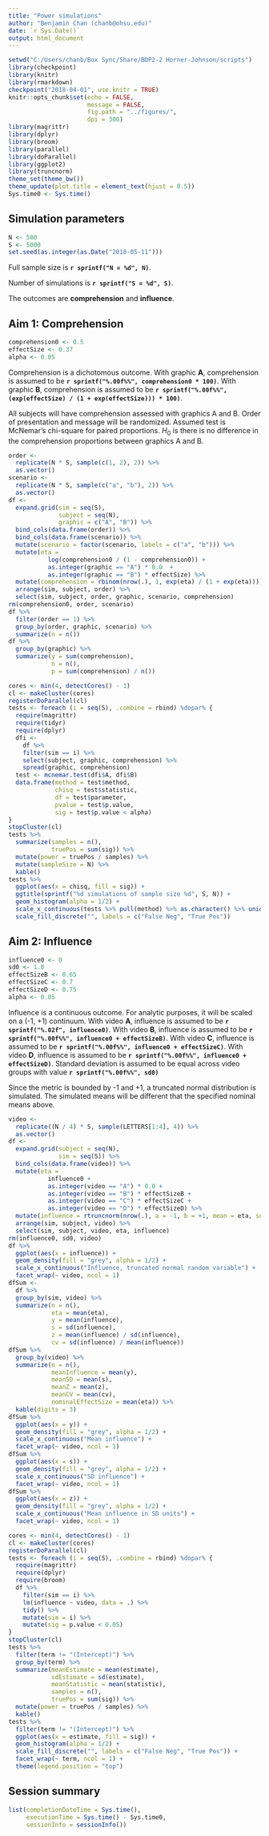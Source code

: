 ```yaml
---
title: "Power simulations"
author: "Benjamin Chan (chanb@ohsu.edu)"
date: `r Sys.Date()`
output: html_document
---
```


```r
setwd("C:/Users/chanb/Box Sync/Share/BDP2-2 Horner-Johnson/scripts")
library(checkpoint)
library(knitr)
library(rmarkdown)
checkpoint("2018-04-01", use.knitr = TRUE)
knitr::opts_chunk$set(echo = FALSE, 
                      message = FALSE, 
                      fig.path = "../figures/", 
                      dpi = 300)
library(magrittr)
library(dplyr)
library(broom)
library(parallel)
library(doParallel)
library(ggplot2)
library(truncnorm)
theme_set(theme_bw())
theme_update(plot.title = element_text(hjust = 0.5))
Sys.time0 <- Sys.time()
```

## Simulation parameters

```r
N <- 500
S <- 5000
set.seed(as.integer(as.Date("2018-05-11")))
```

Full sample size is **`r sprintf("N = %d", N)`**.

Number of simulations is **`r sprintf("S = %d", S)`**.

The outcomes are **comprehension** and **influence**.


## Aim 1: Comprehension

```r
comprehension0 <- 0.5
effectSize <- 0.37
alpha <- 0.05
```

Comprehension is a dichotomous outcome.
With graphic **A**, comprehension is assumed to be **`r sprintf("%.00f%%", comprehension0 * 100)`**.
With graphic **B**, comprehension is assumed to be **`r sprintf("%.00f%%", (exp(effectSize) / (1 + exp(effectSize))) * 100)`**.

All subjects will have comprehension assessed with graphics A and B.
Order of presentation and message will be randomized.
Assumed test is McNemar's chi-square for paired proportions.
$H_0$ is there is no difference in the comprehension proportions between graphics A and B.

```r
order <-
  replicate(N * S, sample(c(1, 2), 2)) %>% 
  as.vector()
scenario <-
  replicate(N * S, sample(c("a", "b"), 2)) %>% 
  as.vector()
df <-
  expand.grid(sim = seq(S),
              subject = seq(N),
              graphic = c("A", "B")) %>% 
  bind_cols(data.frame(order)) %>% 
  bind_cols(data.frame(scenario)) %>% 
  mutate(scenario = factor(scenario, labels = c("a", "b"))) %>% 
  mutate(eta = 
           log(comprehension0 / (1 - comprehension0)) + 
           as.integer(graphic == "A") * 0.0  + 
           as.integer(graphic == "B") * effectSize) %>% 
  mutate(comprehension = rbinom(nrow(.), 1, exp(eta) / (1 + exp(eta)))) %>% 
  arrange(sim, subject, order) %>% 
  select(sim, subject, order, graphic, scenario, comprehension)
rm(comprehension0, order, scenario)
df %>% 
  filter(order == 1) %>% 
  group_by(order, graphic, scenario) %>% 
  summarize(n = n())
df %>% 
  group_by(graphic) %>% 
  summarize(y = sum(comprehension),
            n = n(),
            p = sum(comprehension) / n())

cores <- min(4, detectCores() - 1)
cl <- makeCluster(cores)
registerDoParallel(cl)
tests <- foreach (i = seq(S), .combine = rbind) %dopar% {
  require(magrittr)
  require(tidyr)
  require(dplyr)
  dfi <-
    df %>% 
    filter(sim == i) %>% 
    select(subject, graphic, comprehension) %>% 
    spread(graphic, comprehension)
  test <- mcnemar.test(dfi$A, dfi$B)
  data.frame(method = test$method,
             chisq = test$statistic,
             df = test$parameter,
             pvalue = test$p.value,
             sig = test$p.value < alpha)
}
stopCluster(cl)
tests %>% 
  summarize(samples = n(),
            truePos = sum(sig)) %>% 
  mutate(power = truePos / samples) %>% 
  mutate(sampleSize = N) %>% 
  kable()
tests %>% 
  ggplot(aes(x = chisq, fill = sig)) +
  ggtitle(sprintf("%d simulations of sample size %d", S, N)) +
  geom_histogram(alpha = 1/2) +
  scale_x_continuous(tests %>% pull(method) %>% as.character() %>% unique()) +
  scale_fill_discrete("", labels = c("False Neg", "True Pos"))
```


## Aim 2: Influence

```r
influence0 <- 0
sd0 <- 1.0
effectSizeB <- 0.65
effectSizeC <- 0.7
effectSizeD <- 0.75
alpha <- 0.05
```

Influence is a continuous outcome.
For analytic purposes, it will be scaled on a (-1, +1) continuum.
With video **A**, influence is assumed to be **`r sprintf("%.02f", influence0)`**.
With video **B**, influence is assumed to be **`r sprintf("%.00f%%", influence0 + effectSizeB)`**.
With video **C**, influence is assumed to be **`r sprintf("%.00f%%", influence0 + effectSizeC)`**.
With video **D**, influence is assumed to be **`r sprintf("%.00f%%", influence0 + effectSizeD)`**.
Standard deviation is assumed to be equal across video groups with value **`r sprintf("%.00f%%", sd0)`**

Since the metric is bounded by -1 and +1, a truncated normal distribution is simulated.
The simulated means will be different that the specified nominal means above.

```r
video <-
  replicate((N / 4) * S, sample(LETTERS[1:4], 4)) %>% 
  as.vector()
df <-
  expand.grid(subject = seq(N),
              sim = seq(S)) %>% 
  bind_cols(data.frame(video)) %>% 
  mutate(eta = 
           influence0 + 
           as.integer(video == "A") * 0.0 + 
           as.integer(video == "B") * effectSizeB + 
           as.integer(video == "C") * effectSizeC + 
           as.integer(video == "D") * effectSizeD) %>% 
  mutate(influence = rtruncnorm(nrow(.), a = -1, b = +1, mean = eta, sd = sd0)) %>% 
  arrange(sim, subject, video) %>% 
  select(sim, subject, video, eta, influence)
rm(influence0, sd0, video)
df %>%
  ggplot(aes(x = influence)) +
  geom_density(fill = "grey", alpha = 1/2) +
  scale_x_continuous("Influence, truncated normal random variable") +
  facet_wrap(~ video, ncol = 1)
dfSum <- 
  df %>% 
  group_by(sim, video) %>% 
  summarize(n = n(),
            eta = mean(eta),
            y = mean(influence),
            s = sd(influence),
            z = mean(influence) / sd(influence),
            cv = sd(influence) / mean(influence))
dfSum %>% 
  group_by(video) %>% 
  summarize(n = n(),
            meanInfluence = mean(y),
            meanSD = mean(s),
            meanZ = mean(z),
            meanCV = mean(cv),
            nominalEffectSize = mean(eta)) %>% 
  kable(digits = 3)
dfSum %>% 
  ggplot(aes(x = y)) +
  geom_density(fill = "grey", alpha = 1/2) +
  scale_x_continuous("Mean influence") +
  facet_wrap(~ video, ncol = 1)
dfSum %>% 
  ggplot(aes(x = s)) +
  geom_density(fill = "grey", alpha = 1/2) +
  scale_x_continuous("SD influence") +
  facet_wrap(~ video, ncol = 1)
dfSum %>% 
  ggplot(aes(x = z)) +
  geom_density(fill = "grey", alpha = 1/2) +
  scale_x_continuous("Mean influence in SD units") +
  facet_wrap(~ video, ncol = 1)

cores <- min(4, detectCores() - 1)
cl <- makeCluster(cores)
registerDoParallel(cl)
tests <- foreach (i = seq(S), .combine = rbind) %dopar% {
  require(magrittr)
  require(dplyr)
  require(broom)
  df %>% 
    filter(sim == i) %>% 
    lm(influence ~ video, data = .) %>% 
    tidy() %>% 
    mutate(sim = i) %>% 
    mutate(sig = p.value < 0.05)
}
stopCluster(cl)
tests %>% 
  filter(term != "(Intercept)") %>% 
  group_by(term) %>% 
  summarize(meanEstimate = mean(estimate),
            sdEstimate = sd(estimate),
            meanStatistic = mean(statistic),
            samples = n(),
            truePos = sum(sig)) %>% 
  mutate(power = truePos / samples) %>% 
  kable()
tests %>% 
  filter(term != "(Intercept)") %>% 
  ggplot(aes(x = estimate, fill = sig)) +
  geom_histogram(alpha = 1/2) +
  scale_fill_discrete("", labels = c("False Neg", "True Pos")) +
  facet_wrap(~ term, ncol = 1) +
  theme(legend.position = "top")
```


## Session summary

```r
list(completionDateTime = Sys.time(),
     executionTime = Sys.time() - Sys.time0,
     sessionInfo = sessionInfo())
```

